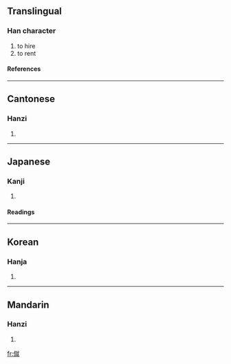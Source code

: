 ==Translingual==
===Han character===
{{Han char|rn=9|rad=人|as=12|sn=14|four=2321<sub>4</sub>|canj=人卜火山 (OYFU)}}
# to hire
# to rent
====References====
{{Han ref|kx=0117.120|dkj=01115|dj=0248.180|hdz=10221.020|uh=50E6|ud=20710|bh=E0F0|bd=57584}}
----
==Cantonese==
===Hanzi===
{{yue-hanzi|jyut=|y=jau6}}
# {{defn|Cantonese}}
----
==Japanese==
===Kanji===
{{ja-kanji|grade=|rs=人12}}
# {{defn|Japanese}} <!-- line may be deleted if/when POS headers are added --> 
====Readings====
{{ja-readings|on=[[しゅう]] (shū), [[しゅ]] (shu)|kun=[[かりる]] (kariru), [[おくる]] (okuru), [[あつまる]] (atsumaru)}}
----
==Korean==
===Hanja===
{{ko-hanja|hangeul=추|rv=chu|mr=ch'u}}
# {{defn|Korean}}
----
==Mandarin==
===Hanzi===
{{cmn-hanzi|pin=[[jiù]] (jiu4)|wg=chiu<sup>4</sup>}}
# {{defn|Mandarin}}

[[fr:僦]]